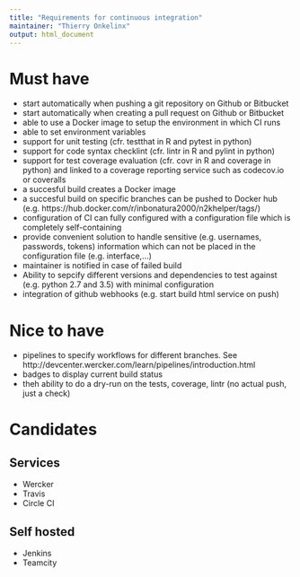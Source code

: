 ```yaml
---
title: "Requirements for continuous integration"
maintainer: "Thierry Onkelinx"
output: html_document
---
```


# Must have

- start automatically when pushing a git repository on Github or Bitbucket
- start automatically when creating a pull request on Github or Bitbucket
- able to use a Docker image to setup the environment in which CI runs
- able to set environment variables
- support for unit testing (cfr. testthat in R and pytest in python)
- support for code syntax checklint (cfr. lintr in R and pylint in python)
- support for test coverage evaluation (cfr. covr in R and coverage in python) and linked to a coverage reporting service such as codecov.io or coveralls
- a succesful build creates a Docker image
- a succesful build on specific branches can be pushed to Docker hub (e.g. https://hub.docker.com/r/inbonatura2000/n2khelper/tags/)
- configuration of CI can fully configured with a configuration file which is completely self-containing
- provide convenient solution to handle sensitive (e.g. usernames, 
passwords, tokens) information which can not be placed in the configuration file (e.g. interface,...)
- maintainer is notified in case of failed build
- Ability to sepcify different versions and dependencies to test against (e.g. python 2.7 and 3.5) with minimal configuration
- integration of github webhooks (e.g. start build html service on push)

# Nice to have

- pipelines to specify workflows for different branches. See http://devcenter.wercker.com/learn/pipelines/introduction.html
- badges to display current build status
- theh ability to do a dry-run on the tests, coverage, lintr (no actual push, just a check)

# Candidates

## Services
- Wercker
- Travis
- Circle CI

## Self hosted
- Jenkins
- Teamcity
